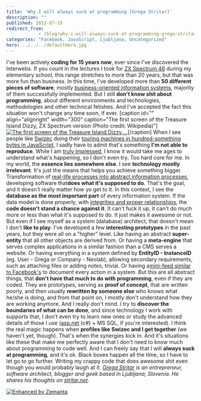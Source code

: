 ```yaml
---
title: 'Why I will always suck at programming [Grega Stritar]'
description: ""
published: 2012-07-19
redirect_from: 
            - /blog/why-i-will-always-suck-at-programming-grega-stritar/swizec/4873
categories: "Facebook, JavaScript, Ljubljana, Uncategorized"
hero: ../../../defaultHero.jpg
---
```

I&#x27;ve been actively **coding for 15 years now**, ever since I&#x27;ve discovered the Interwebs. If you count in the lectures I took for [ZX Spectrum 48](http://en.wikipedia.org/wiki/ZX_Spectrum "ZX Spectrum - Wikipedia") during my elementary school, this range stretches to more than 20 years, but that was more fun than business. In this time, I&#x27;ve developed more than **50 different pieces of software**, mostly [business-oriented information systems](http://neolab.si/ "Neolab, software development"), majority of them successfully implemented. But I still **don&#x27;t know shit about programming**, about different environments and technologies, methodologies and other technical fetishes. And I&#x27;ve accepted the fact this situation won&#x27;t change any time soon, if ever. \[caption id=&quot;&quot; align=&quot;alignright&quot; width=&quot;300&quot; caption=&quot;The first screen of the Treasure Island Dizzy, ZX Spectrum version (Photo credit: Wikipedia)&quot;][![The first screen of the Treasure Island Dizzy,...](http://upload.wikimedia.org/wikipedia/en/thumb/4/44/Treasure_Island_Dizzy.png/300px-Treasure_Island_Dizzy.png "The first screen of the Treasure Island Dizzy,...")](http://en.wikipedia.org/wiki/File:Treasure_Island_Dizzy.png)\[/caption] When I see people like [Swizec](https://twitter.com/#!/swizec "Swizec (swizec) on Twitter") doing their [touring machines in hundred-something bytes in JavaScript](http://swizec.com/blog/a-turing-machine-in-133-bytes-of-javascript/swizec/3069 "A turing machine in 133 bytes of javascript"), I sadly have to admit that&#x27;s something **I&#x27;m not able to reproduce**. While I am [truly impressed](http://i3.kym-cdn.com/entries/icons/original/000/006/151/tumblr_lltzgnHi5F1qzib3wo1_400.jpg "Not bad"), I know it would take me ages to understand what&#x27;s happening, so I don&#x27;t even try. Too hard core for me. In my world, the **essence lies somewhere else**. I see **technology mostly irrelevant**. It&#x27;s just the means that helps you achieve something bigger. Transformation of [real-life processes into abstract information processes](http://www.computerworld.com/s/article/9228471/Tech_hotshots_The_rise_of_the_IT_business_analyst "Tech hotshots: The rise of the IT business analyst"), developing software that**does what it&#x27;s supposed to do**. That&#x27;s the goal, and it doesn&#x27;t really matter how yo get to it. In this context, I see the **database as the most important part** of every information system. If the data model is done properly, with [integrities and proper relationships](http://www.sqlmag.com/article/performance/sql-by-design-the-four-integrities "SQL By Design: The Four Integrities"), the **code doesn&#x27;t stand a chance against it**. It can&#x27;t fuck it up, it can&#x27;t do much more or less than what it&#x27;s supposed to do. It just makes it awesome or not. But even if I see myself as a system (database) architect, that doesn&#x27;t mean I don&#x27;t **like to play**. I&#x27;ve developed a few **interesting prototypes** in the past years, but they were all on a &quot;higher&quot; level. Like having an abstract **super-entity** that all other objects are derived from. Or having a **meta-engine** that serves complex applications in a similar fashion than a CMS serves a website. Or having everything in a system defined by **EntityID - InstanceID** (eg. User - Grega or Company - Neolab), allowing secondary requirements, such as attaching files or adding notes, trivial. Or having a[mini-feed similar to Facebook&#x27;s](http://stritar.net/Post/How_Mini_Feed_And_Other_Streams_Revolutionized_IT.aspx "How mini-feed and other streams revolutionized IT") to document every action in a system. But this are all abstract things, that **don&#x27;t have that much to do with programming**, even if they are coded. They are prototypes, serving as **proof of concept**, that are written poorly, and then usually **rewritten by someone else** who knows what he/she is doing, and from that point on, I mostly don&#x27;t understand how they are working anymore. And I really don&#x27;t mind. I try to **discover the boundaries of what can be done**, and since technology I work with supports that, I don&#x27;t even try to learn new ones or study the advanced details of those I use ([asp.net](http://asp.net/) (c#) + MS SQL, if you&#x27;re interested). I think the real magic happens when **profiles like Swizec and I get together** (we haven&#x27;t yet, though). That&#x27;s when the synergies kick in. And it&#x27;s situations like these that make me perfectly aware that I don&#x27;t need to know much about programming to code well. And I can freely say that I will **always suck at programming**, and it&#x27;s ok. Black boxes happen all the time, so I have to let go to go further. Writing my crappy code that does awesome shit even though you would probably laugh at it. _[Grega Stritar](https://twitter.com/#!/gstritar "Grega Stritar (gstritar) on Twitter") is an entrepreneur, software architect, blogger and geek based in Ljubljana, Slovenia. He shares his thoughts on [stritar.net](http://stritar.net/Blog.aspx "Stritar&#x27;s chronolog")._

[![Enhanced by Zemanta](http://img.zemanta.com/zemified_e.png?x-id=61e1139d-982b-47c3-b92a-72793b51d293)](http://www.zemanta.com/?px "Enhanced by Zemanta")